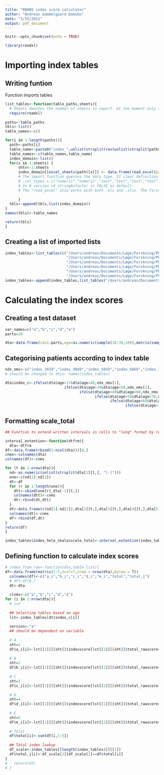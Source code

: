 ```yaml
---
title: "RBANS index score calculator"
author: "Andreas Gammelgaard Damsbo"
date: "3/15/2021"
output: pdf_document
---
```


```r
knitr::opts_chunk$set(echo = TRUE)
```

```r
library(readxl)
```

# Importing index tables

## Writing funtion
Function imports tables
```r
list_tables<-function(table_paths,sheets){
  # Sheets denotes the number of sheets to import. At the moment only the amount can be specified, not a range or specific sheets. Its on the list!
  require(readxl)
  
paths<-table_paths
tbls<-list()
table_names<-c()

for(i in 1:length(paths)){
  path<-paths[i]
  table_name<-paste0("index_",unlist(strsplit(rev(unlist(strsplit(paths[i], "[/]")))[1], "[.]"))[1])
  table_names<-c(table_names,table_name)
  index_domain<-list()
  for(x in 1:sheets) {
      shts<-1:sheets
      index_domain[[excel_sheets(path)[x]]] <- data.frame(read_excel(path=path, sheet=shts[x]))
      # The import function guesses the data type. If clear definition is needed, this can be used:
      # ,col_types = c("numeric","numeric","text","text","text","text")
      # In R version >4 stringAsfactor is FALSE as default.
      # The "read_excel" also works with both .xls and .xlsx. The first is much faster though!
      
      }
  tbls<-append(tbls,list(index_domain))
}
names(tbls)<-table_names

return(tbls)
}
```

## Creating a list of imported lists
```r
index_tables<-list_tables(c("/Users/andreas/Documents/Læge/Forskning/PhD/ENIGMA/RBANS/RBANS_index_tables/2039.xlsx",
                            "/Users/andreas/Documents/Læge/Forskning/PhD/ENIGMA/RBANS/RBANS_index_tables/4049.xlsx",
                            "/Users/andreas/Documents/Læge/Forskning/PhD/ENIGMA/RBANS/RBANS_index_tables/5059.xlsx",
                            "/Users/andreas/Documents/Læge/Forskning/PhD/ENIGMA/RBANS/RBANS_index_tables/6069.xlsx",
                            "/Users/andreas/Documents/Læge/Forskning/PhD/ENIGMA/RBANS/RBANS_index_tables/7079.xlsx",
                            "/Users/andreas/Documents/Læge/Forskning/PhD/ENIGMA/RBANS/RBANS_index_tables/8089.xlsx"),sheets=5)
index_tables<-append(index_tables,list_tables("/Users/andreas/Documents/Læge/Forskning/PhD/ENIGMA/RBANS/RBANS_index_tables/scale_total.xlsx",sheets=1))
```

# Calculating the index scores

## Creating a test dataset

```r
var_names=c("a","b","c","d","e")
parts=10

dta<-data.frame(id=1:parts,age=as.numeric(sample(18:39,10)),matrix(sample(20:40,replace=TRUE), ncol = length(var_names), nrow = parts,dimnames=list(NULL,var_names)),version="a")
```

## Categorising patients according to index table
```r
ndx_nms<-c("index_2039","index_4049","index_5059","index_6069","index_7079","index_8089")
# should be changed to this: names(index_tables)

dta$index_c<-ifelse(dta$age>17&dta$age<40,ndx_nms[1],
                           ifelse(dta$age>39&dta$age<50,ndx_nms[2],
                                  ifelse(dta$age>49&dta$age<60,ndx_nms[3],
                                         ifelse(dta$age>59&dta$age<70,ndx_nms[4],
                                                ifelse(dta$age>69&dta$age<80,ndx_nms[5],
                                                       ifelse(dta$age>79,ndx_nms[6],NA))))))

```

## Formatting scale_total
```r
## Function to extend written intervals in cells to "long" format by repeating associated variables. Used to extend index tables.

interval_extention<-function(dtfrm){
  dta<-dtfrm
df<-data.frame(rbind(1:ncol(dta)))[0,]
cnms<-colnames(dta)
colnames(df)<-cnms

for (t in 1:nrow(dta)){
  nd<-as.numeric(unlist(strsplit(dta[1][t,], "[-]")))
  one<-c(nd[1]:nd[2])
  dt<-df
  for (r in 1:length(one)){
    dtt<-cbind(one[r],dta[-1][t,])
    colnames(dtt)<-cnms
    dt<-rbind(dt,dtt)
  }
  dt<-data.frame(c(nd[1]:nd[2]),dta[2][t,],dta[3][t,],dta[4][t,],dta[5][t,])
  colnames(dt)<-cnms
  df<-rbind(df,dt)
}
return(df)
}
```


```r
index_tables$index_hele_skala$scale_total<-interval_extention(index_tables$index_hele_skala$scale_total)
```



## Defining function to calculate index scores
```r
# index_from_raw<-function(dta,table_list){
df<-data.frame(matrix(1:7,ncol=7,nrow = nrow(dta),byrow = T))
  colnames(df)<-c("a_i","b_i","c_i","d_i","e_i","total","total_i")
  # df<-df[0,]
  dt<-dta
  
  clnms<-c("a","b","c","d","e")
for (i in 1:nrow(dta)){
  # i=2
  
  ## Selecting tables based on age
  lst<-index_tables[dt$index_c[i]]
  
  version<-"a"
  ## should be dependent on variable
  
  # A
  sht=1
  df$a_i[i]<-lst[[1]][[sht]]$indexscore[lst[[1]][[sht]]$total_rawscore==dt[i,clnms[sht]]&lst[[1]][[sht]]$version==version]
  
  # B
  sht=2
  df$b_i[i]<-lst[[1]][[sht]]$indexscore[lst[[1]][[sht]]$total_rawscore==dt[i,clnms[sht]]&lst[[1]][[sht]]$version==version]
  
  # C
  sht=3
  df$c_i[i]<-lst[[1]][[sht]]$indexscore[lst[[1]][[sht]]$total_rawscore==dt[i,clnms[sht]]&lst[[1]][[sht]]$version==version]
  
  # D
  sht=4
  df$d_i[i]<-lst[[1]][[sht]]$indexscore[lst[[1]][[sht]]$total_rawscore==dt[i,clnms[sht]]&lst[[1]][[sht]]$version==version]
  
  # E
  sht=5
  df$e_i[i]<-lst[[1]][[sht]]$indexscore[lst[[1]][[sht]]$total_rawscore==dt[i,clnms[sht]]&lst[[1]][[sht]]$version==version]
  
  # Total
  df$total[i]<-sum(df[i,1:5])
  
  ## Total index lookup
  df_scale<-index_tables[[length(index_tables)]][[1]]
  df$total_i[i]<-df_scale[2][df_scale[1]==df$total[i]]
}
#   return(df)
# }
```












